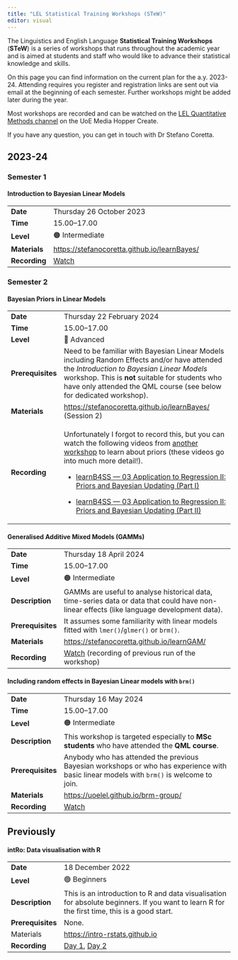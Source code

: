 ```yaml
---
title: "LEL Statistical Training Workshops (STeW)"
editor: visual
---
```


The Linguistics and English Language **Statistical Training Workshops** (**STeW**) is a series of workshops that runs throughout the academic year and is aimed at students and staff who would like to advance their statistical knowledge and skills.

On this page you can find information on the current plan for the a.y.
2023-24.
Attending requires you register and registration links are sent out via email at the beginning of each semester.
Further workshops might be added later during the year.

Most workshops are recorded and can be watched on the [LEL Quantitative Methods channel](https://media.ed.ac.uk/channel/LEL%2BQuantitative%2BMethods/308657412) on the UoE Media Hopper Create.

If you have any question, you can get in touch with Dr Stefano Coretta.

## 2023-24

### Semester 1

::: callout-warning
#### Introduction to Bayesian Linear Models

+---------------+----------------------------------------------------------------------------------------+
| **Date**      | Thursday 26 October 2023                                                               |
+---------------+----------------------------------------------------------------------------------------+
| **Time**      | 15.00--17.00                                                                           |
+---------------+----------------------------------------------------------------------------------------+
| **Level**     | 🟠 Intermediate                                                                        |
+---------------+----------------------------------------------------------------------------------------+
| **Materials** | <https://stefanocoretta.github.io/learnBayes/>                                         |
+---------------+----------------------------------------------------------------------------------------+
| **Recording** | [Watch](https://media.ed.ac.uk/media/LEL+Bayesian+Linear+Models+2023+Sem+1/1_slt88gj6) |
+---------------+----------------------------------------------------------------------------------------+
:::

### Semester 2

::: callout-important
#### Bayesian Priors in Linear Models

+-------------------+----------------------------------------------------------------------------------------------------------------------------------------------------------------------------------------------------------------------------------------------------------------------+
| **Date**          | Thursday 22 February 2024                                                                                                                                                                                                                                            |
+-------------------+----------------------------------------------------------------------------------------------------------------------------------------------------------------------------------------------------------------------------------------------------------------------+
| **Time**          | 15.00--17.00                                                                                                                                                                                                                                                         |
+-------------------+----------------------------------------------------------------------------------------------------------------------------------------------------------------------------------------------------------------------------------------------------------------------+
| **Level**         | 🔴 Advanced                                                                                                                                                                                                                                                          |
+-------------------+----------------------------------------------------------------------------------------------------------------------------------------------------------------------------------------------------------------------------------------------------------------------+
| **Prerequisites** | Need to be familiar with Bayesian Linear Models including Random Effects and/or have attended the *Introduction to Bayesian Linear Models* workshop. This is **not** suitable for students who have only attended the QML course (see below for dedicated workshop). |
+-------------------+----------------------------------------------------------------------------------------------------------------------------------------------------------------------------------------------------------------------------------------------------------------------+
| **Materials**     | <https://stefanocoretta.github.io/learnBayes/> (Session 2)                                                                                                                                                                                                           |
+-------------------+----------------------------------------------------------------------------------------------------------------------------------------------------------------------------------------------------------------------------------------------------------------------+
| **Recording**     | Unfortunately I forgot to record this, but you can watch the following videos from [another workshop](https://learnb4ss.github.io) to learn about priors (these videos go into much more detail!).                                                                   |
|                   |                                                                                                                                                                                                                                                                      |
|                   | -   [learnB4SS — 03 Application to Regression II: Priors and Bayesian Updating (Part I)](https://media.ed.ac.uk/media/learnB4SS+%E2%80%94+03+Application+to+Regression+IIA+Priors+and+Bayesian+Updating+%28Part+I%29/1_vl395dhg)                                     |
|                   |                                                                                                                                                                                                                                                                      |
|                   | -   [learnB4SS — 03 Application to Regression II: Priors and Bayesian Updating (Part II)](https://media.ed.ac.uk/media/learnB4SS+%E2%80%94+03+Application+to+Regression+IIA+Priors+and+Bayesian+Updating+%28Part+II%29/1_6e35jw34)                                   |
+-------------------+----------------------------------------------------------------------------------------------------------------------------------------------------------------------------------------------------------------------------------------------------------------------+
:::

::: callout-warning
#### Generalised Additive Mixed Models (GAMMs)

+-------------------+--------------------------------------------------------------------------------------------------------------------------------------------+
| **Date**          | Thursday 18 April 2024                                                                                                                     |
+-------------------+--------------------------------------------------------------------------------------------------------------------------------------------+
| **Time**          | 15.00--17.00                                                                                                                               |
+-------------------+--------------------------------------------------------------------------------------------------------------------------------------------+
| **Level**         | 🟠 Intermediate                                                                                                                            |
+-------------------+--------------------------------------------------------------------------------------------------------------------------------------------+
| **Description**   | GAMMs are useful to analyse historical data, time-series data or data that could have non-linear effects (like language development data). |
+-------------------+--------------------------------------------------------------------------------------------------------------------------------------------+
| **Prerequisites** | It assumes some familiarity with linear models fitted with `lmer()`/`glmer()` or `brm()`.                                                  |
+-------------------+--------------------------------------------------------------------------------------------------------------------------------------------+
| **Materials**     | <https://stefanocoretta.github.io/learnGAM/>                                                                                               |
+-------------------+--------------------------------------------------------------------------------------------------------------------------------------------+
| **Recording**     | [Watch](https://media.ed.ac.uk/media/learnGAMA+GAMMs+workshop+for+LEL+%282023%29/1_qsbcwusm) (recording of previous run of the workshop)   |
+-------------------+--------------------------------------------------------------------------------------------------------------------------------------------+
:::

::: callout-warning
#### Including random effects in Bayesian Linear models with `brm()`

+-------------------+------------------------------------------------------------------------------------------------------------------------------------------+
| **Date**          | Thursday 16 May 2024                                                                                                                     |
+-------------------+------------------------------------------------------------------------------------------------------------------------------------------+
| **Time**          | 15.00--17.00                                                                                                                             |
+-------------------+------------------------------------------------------------------------------------------------------------------------------------------+
| **Level**         | 🟠 Intermediate                                                                                                                          |
+-------------------+------------------------------------------------------------------------------------------------------------------------------------------+
| **Description**   | This workshop is targeted especially to **MSc students** who have attended the **QML course**.                                           |
+-------------------+------------------------------------------------------------------------------------------------------------------------------------------+
| **Prerequisites** | Anybody who has attended the previous Bayesian workshops or who has experience with basic linear models with `brm()` is welcome to join. |
+-------------------+------------------------------------------------------------------------------------------------------------------------------------------+
| **Materials**     | <https://uoelel.github.io/brm-group/>                                                                                                    |
+-------------------+------------------------------------------------------------------------------------------------------------------------------------------+
| **Recording**     | [Watch](https://media.ed.ac.uk/media/STeW+-+Including+random+effects+in+Bayesian+Linear+models+with+brm%28%29/1_5tz3sfdl)                |
+-------------------+------------------------------------------------------------------------------------------------------------------------------------------+
:::

## Previously

::: callout-tip
#### intRo: Data visualisation with R

+-------------------+----------------------------------------------------------------------------------------------------------------------------------------------+
| **Date**          | 18 December 2022                                                                                                                             |
+-------------------+----------------------------------------------------------------------------------------------------------------------------------------------+
| **Level**         | 🟢 Beginners                                                                                                                                 |
+-------------------+----------------------------------------------------------------------------------------------------------------------------------------------+
| **Description**   | This is an introduction to R and data visualisation for absolute beginners. If you want to learn R for the first time, this is a good start. |
+-------------------+----------------------------------------------------------------------------------------------------------------------------------------------+
| **Prerequisites** | None.                                                                                                                                        |
+-------------------+----------------------------------------------------------------------------------------------------------------------------------------------+
| Materials         | <https://intro-rstats.github.io>                                                                                                             |
+-------------------+----------------------------------------------------------------------------------------------------------------------------------------------+
| **Recording**     | [Day 1](https://media.ed.ac.uk/media/intRoA+Day+1/1_aah5ninw), [Day 2](https://media.ed.ac.uk/media/intRoA+Day+2/1_196jx1qj)                 |
+-------------------+----------------------------------------------------------------------------------------------------------------------------------------------+
:::
